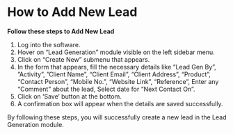 # How to Add New Lead
**Follow these steps to Add New Lead**

 1. Log into the software.
 2. Hover on “Lead Generation” module visible on the left sidebar menu.
 3. Click on “Create New” submenu that appears.
 4. In the form that appears, fill the necessary details like “Lead Gen By”, ”Activity”, ”Client Name”, “Client Email”, “Client Address”, “Product”, “Contact Person”, “Mobile No.”, “Website Link”, “Reference”, Enter any “Comment” about the lead, Select date for “Next Contact On”.
 5. Click on ‘Save’ button at the bottom.
 6. A confirmation box will appear when the details are saved successfully.

By following these steps, you will successfully create a new lead in the Lead Generation module.
